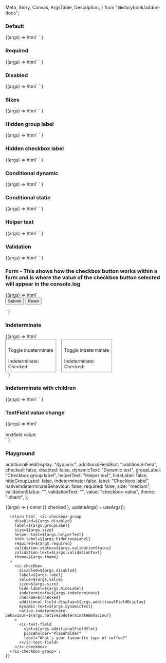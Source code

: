   Meta,
  Story,
  Canvas,
  ArgsTable,
  Description,
} from "@storybook/addon-docs";

<Meta title="Web Components/Checkbox" component="Checkbox" />

<Description markdown={readme} />

### Default

<Canvas>
  <Story name="Default">
    {(args) =>
      html`
        <ic-checkbox-group label="This is a label" name="group1">
          <ic-checkbox
            value="valueName1"
            label="Unselected / Default"
          ></ic-checkbox>
          <ic-checkbox
            value="valueName2"
            label="Selected / Default"
            checked
          ></ic-checkbox>
          <ic-checkbox
            value="valueName3"
            label="Unselected / Disabled"
            Disabled
          ></ic-checkbox>
        </ic-checkbox-group>
      `
    }
  </Story>
</Canvas>

### Required

<Canvas>
  <Story name="Required">
    {(args) =>
      html`
        <ic-checkbox-group label="This is a label" required name="group1">
          <ic-checkbox
            value="valueName1"
            label="Unselected / Default"
          ></ic-checkbox>
          <ic-checkbox
            value="valueName2"
            label="Selected / Default"
            checked
          ></ic-checkbox>
          <ic-checkbox
            value="valueName3"
            label="Unselected / Disabled"
            Disabled
          ></ic-checkbox>
        </ic-checkbox-group>
      `
    }
  </Story>
</Canvas>

### Disabled

<Canvas>
  <Story name="Disabled">
    {(args) =>
      html`
        <ic-checkbox-group label="This is a label" name="group1" Disabled>
          <ic-checkbox
            value="valueName1"
            label="Unselected / Disabled 1"
            Disabled
          ></ic-checkbox>
          <ic-checkbox
            value="valueName2"
            label="Unselected / Disabled 2"
            Disabled
          ></ic-checkbox>
          <ic-checkbox
            value="valueName3"
            label="Unselected / Disabled 3"
            Disabled
          ></ic-checkbox>
          <ic-checkbox
            value="valueName4"
            label="Selected / Disabled"
            Disabled
            checked
          ></ic-checkbox>
        </ic-checkbox-group>
      `
    }
  </Story>
</Canvas>

### Sizes

<Canvas>
  <Story name="Sizes">
    {(args) =>
      html`
        <ic-checkbox-group
          size="large"
          label="These are checkboxes with the 'size' attribute set on them individually"
          name="group1"
        >
          <ic-checkbox
            size="small"
            value="valueName1"
            label="Unselected / Default"
          ></ic-checkbox>
          <ic-checkbox
            size="medium"
            value="valueName2"
            label="Selected / Default"
            checked
          ></ic-checkbox>
          <ic-checkbox
            size="large"
            value="valueName3"
            label="Unselected / Disabled"
            disabled
          ></ic-checkbox>
        </ic-checkbox-group>
        <ic-checkbox-group
          size="small"
          label="This is a checkbox group with small checkboxes"
          name="group1"
        >
          <ic-checkbox
            value="valueName1"
            label="Unselected / Default"
          ></ic-checkbox>
          <ic-checkbox
            value="valueName2"
            label="Selected / Default"
            checked
          ></ic-checkbox>
          <ic-checkbox
            value="valueName3"
            label="Unselected / Disabled"
            disabled
          ></ic-checkbox>
        </ic-checkbox-group>
        <ic-checkbox-group
          size="medium"
          label="This is a checkbox group with default-sized checkboxes"
          name="group1"
        >
          <ic-checkbox
            value="valueName1"
            label="Unselected / Default"
          ></ic-checkbox>
          <ic-checkbox
            value="valueName2"
            label="Selected / Default"
            checked
          ></ic-checkbox>
          <ic-checkbox
            value="valueName3"
            label="Unselected / Disabled"
            disabled
          ></ic-checkbox>
        </ic-checkbox-group>
        <ic-checkbox-group
          size="large"
          label="This is a checkbox group with large checkboxes"
          name="group1"
        >
          <ic-checkbox
            value="valueName1"
            label="Unselected / Default"
          ></ic-checkbox>
          <ic-checkbox
            value="valueName2"
            label="Selected / Default"
            checked
          ></ic-checkbox>
          <ic-checkbox
            value="valueName3"
            label="Unselected / Disabled"
            disabled
          ></ic-checkbox>
        </ic-checkbox-group>
      `
    }
  </Story>
</Canvas>

### Hidden group label

<Canvas>
  <Story name="Hidden group label">
    {(args) =>
      html`
        <ic-checkbox-group label="This is a label" hide-label name="group1">
          <ic-checkbox
            value="valueName1"
            label="Unselected / Default"
          ></ic-checkbox>
          <ic-checkbox
            value="valueName2"
            label="Selected / Default"
            checked
          ></ic-checkbox>
          <ic-checkbox
            value="valueName3"
            label="Unselected / Disabled"
            Disabled
          ></ic-checkbox>
        </ic-checkbox-group>
      `
    }
  </Story>
</Canvas>

### Hidden checkbox label

<Canvas>
  <Story name="Hidden checkbox label">
    {(args) =>
      html`
        <ic-checkbox-group label="This is a label" name="group1">
          <ic-checkbox
            value="valueName1"
            label="Unselected / Default"
            hide-label
          ></ic-checkbox>
          <ic-checkbox
            value="valueName2"
            label="Selected / Default"
            checked
            hide-label
          ></ic-checkbox>
          <ic-checkbox
            value="valueName3"
            label="Unselected / Disabled"
            Disabled
            hide-label
          ></ic-checkbox>
        </ic-checkbox-group>
      `
    }
  </Story>
</Canvas>

### Conditional dynamic

<Canvas>
  <Story name="Conditional dynamic">
    {(args) =>
      html`
        <script>
          function handleIcChange(ev) {
            console.log(
              ev.detail.selectedOption.label,
              ev.detail.selectedOption.checked
            );
          }
          document
            .querySelector("ic-checkbox-group")
            .addEventListener("icChange", handleIcChange);
        </script>
        <ic-checkbox-group label="This is a label" name="group1">
          <ic-checkbox
            additional-field-display="dynamic"
            value="valueName1"
            label="option1"
          >
            <ic-text-field
              slot="additional-field"
              placeholder="Placeholder"
              label="What's your favourite type of coffee?"
            ></ic-text-field>
          </ic-checkbox>
          <ic-checkbox
            additional-field-display="dynamic"
            value="valueName2"
            label="option2 - error example"
          >
            <ic-text-field
              validation-status="error"
              validation-text="now it has really gone to (coffee) pot"
              slot="additional-field"
              placeholder="Placeholder"
              label="What's your favourite type of coffee?"
            >
            </ic-text-field>
          </ic-checkbox>
          <ic-checkbox
            additional-field-display="dynamic"
            value="valueName3"
            label="option3"
          >
            <ic-text-field
              slot="additional-field"
              placeholder="Placeholder"
              label="What's your favourite type of coffee?"
            ></ic-text-field>
          </ic-checkbox>
        </ic-checkbox-group>
      `
    }
  </Story>
</Canvas>

### Conditional static

<Canvas>
  <Story name="Conditional static">
    {(args) =>
      html`
        <ic-checkbox-group label="This is a label" name="group1">
          <ic-checkbox value="valueName1" label="option1">
            <ic-text-field
              slot="additional-field"
              label="What's your favourite type of coffee?"
            ></ic-text-field>
          </ic-checkbox>
          <ic-checkbox value="valueName2" label="option2"> </ic-checkbox>
        </ic-checkbox-group>
      `
    }
  </Story>
</Canvas>

### Helper text

<Canvas>
  <Story name="Helper text">
    {(args) =>
      html`
        <ic-checkbox-group
          label="This is a label"
          name="group1"
          helper-text="Helper text"
        >
          <ic-checkbox
            value="valueName1"
            label="Unselected / Default"
          ></ic-checkbox>
          <ic-checkbox
            value="valueName2"
            label="Selected / Default"
            checked
          ></ic-checkbox>
          <ic-checkbox
            value="valueName3"
            label="Unselected / Disabled"
            Disabled
          ></ic-checkbox>
        </ic-checkbox-group>
      `
    }
  </Story>
</Canvas>

### Validation

<Canvas>
  <Story name="Validation">
    {(args) =>
      html`
        <ic-checkbox-group
          label="This is a label"
          name="group1"
          validation-status="error"
          validation-text="Error message"
        >
          <ic-checkbox
            value="valueName1"
            label="Unselected / Default"
          ></ic-checkbox>
          <ic-checkbox
            value="valueName2"
            label="Selected / Default"
            checked
          ></ic-checkbox>
          <ic-checkbox
            value="valueName3"
            label="Unselected / Disabled"
            Disabled
          ></ic-checkbox>
        </ic-checkbox-group>
      `
    }
  </Story>
</Canvas>

### Form - This shows how the checkbox button works within a form and is where the value of the checkbox button selected will appear in the console.log

<Canvas>
  <Story name="Form">
    {(args) =>
      html`
        <form>
          <ic-checkbox-group label="This is a label" name="group1">
            <ic-checkbox
              name="checkbox1"
              value="valueName1"
              label="Unselected / Default"
            ></ic-checkbox>
            <ic-checkbox
              name="checkbox2"
              value="valueName2"
              label="Selected / Default"
              checked
            ></ic-checkbox>
            <ic-checkbox
              name="checkbox3"
              value="valueName3"
              label="Unselected / Disabled"
              Disabled
            ></ic-checkbox>
          </ic-checkbox-group>
          <input type="submit" value="Submit" />
          <input type="reset" value="Reset" />
        </form>
        <script>
          document.querySelector("form").addEventListener("submit", (ev) => {
            ev.preventDefault();
            console.log(
              document.querySelector('ic-checkbox[name="checkbox1"]').checked
            );
            console.log(
              document.querySelector('ic-checkbox[name="checkbox2"]').checked
            );
            console.log(
              document.querySelector('ic-checkbox[name="checkbox3"]').checked
            );
          });
        </script>
      `
    }
  </Story>
</Canvas>

### Indeterminate

<Canvas>
  <Story name="Indeterminate">
    {(args) =>
      html`
        <script>
          var indeterminate = true;
          var nativeIndeterminate = true;
          var indeterminateTextEl = document.querySelector(
            "#indeterminate-text"
          );
          indeterminateTextEl.innerHTML = indeterminate;
          var checkedTextEl = document.querySelector("#checked-text");
          checkedTextEl.innerHTML = true;
          var nativeIndeterminateTextEl = document.querySelector(
            "#native-indeterminate-text"
          );
          nativeIndeterminateTextEl.innerHTML = nativeIndeterminate;
          var nativeCheckedTextEl = document.querySelector(
            "#native-checked-text"
          );
          nativeCheckedTextEl.innerHTML = true;
          function toggleIndeterminate() {
            indeterminate = !indeterminate;
            document.querySelector("#indeterminate-checkbox").indeterminate =
              indeterminate;
            indeterminateTextEl.innerHTML = indeterminate;
          }
          function toggleNativeIndeterminate() {
            nativeIndeterminate = !nativeIndeterminate;
            document.querySelector(
              "#native-indeterminate-checkbox"
            ).indeterminate = nativeIndeterminate;
            nativeIndeterminateTextEl.innerHTML = nativeIndeterminate;
          }
          function icCheckHandler(ev) {
            document.querySelector("#checked-text").innerHTML =
              ev.target.checked;
          }
          function icCheckHandlerNative(ev) {
            document.querySelector("#native-checked-text").innerHTML =
              ev.target.checked;
          }
          document
            .querySelector("#indeterminate-button")
            .addEventListener("click", toggleIndeterminate);
          document
            .querySelector("#indeterminate-checkbox")
            .addEventListener("icCheck", icCheckHandler);
          document
            .querySelector("#native-indeterminate-button")
            .addEventListener("click", toggleNativeIndeterminate);
          document
            .querySelector("#native-indeterminate-checkbox")
            .addEventListener("icCheck", icCheckHandlerNative);
        </script>
        <div style="display:flex;gap:16px;flex-wrap:wrap">
          <div style="border:1px solid gray;padding:8px;">
            <ic-checkbox-group
              label="'native-indeterminate-behavior'=false"
              name="indeterminate"
            >
              <ic-checkbox
                id="indeterminate-checkbox"
                value="indeterminate"
                label="Indeterminate checkbox"
                checked="true"
                indeterminate="true"
              >
              </ic-checkbox>
            </ic-checkbox-group>
            <br />
            <ic-button id="indeterminate-button"
              >Toggle indeterminate</ic-button
            >
            <br />
            <br />
            <span>Indeterminate: <span id="indeterminate-text"></span></span>
            <br />
            <span>Checked: <span id="checked-text"></span></span>
          </div>
          <div style="border:1px solid gray;padding:8px;">
            <ic-checkbox-group
              label="'native-indeterminate-behavior'=true"
              name="native_indeterminate"
            >
              <ic-checkbox
                id="native-indeterminate-checkbox"
                value="indeterminate"
                label="Indeterminate checkbox"
                checked="true"
                indeterminate="true"
                native-indeterminate-behaviour="true"
              >
              </ic-checkbox>
            </ic-checkbox-group>
            <br />
            <ic-button id="native-indeterminate-button"
              >Toggle indeterminate</ic-button
            >
            <br />
            <br />
            <span
              >Indeterminate: <span id="native-indeterminate-text"></span
            ></span>
            <br />
            <span>Checked: <span id="native-checked-text"></span></span>
          </div>
        </div>
      `
    }
  </Story>
</Canvas>

### Indeterminate with children

<Canvas>
  <Story name="Indeterminate with children">
    {(args) =>
      html`
        <script>
          var drinksCheckbox = document.querySelector("#drinks-checkbox");
          var teaCheckbox = document.querySelector("#tea-checkbox");
          var coffeeCheckbox = document.querySelector("#coffee-checkbox");
          var juiceCheckbox = document.querySelector("#juice-checkbox");
          var drinksGroup = document.querySelector("#drinks-group");
          drinksCheckbox.addEventListener("icCheck", function (ev) {
            if (ev.target === drinksCheckbox) {
              teaCheckbox.checked = drinksCheckbox.checked;
              coffeeCheckbox.checked = drinksCheckbox.checked;
              juiceCheckbox.checked = drinksCheckbox.checked;
            }
          });
          drinksGroup.addEventListener("icChange", function (ev) {
            if (ev.detail.checkedOptions.length === 3) {
              drinksCheckbox.indeterminate = false;
              drinksCheckbox.checked = true;
            } else if (ev.detail.checkedOptions.length === 0) {
              drinksCheckbox.indeterminate = false;
              drinksCheckbox.checked = false;
            } else {
              drinksCheckbox.indeterminate = true;
              drinksCheckbox.checked = false;
            }
          });
          coffeeCheckbox.checked = true;
          drinksCheckbox.indeterminate = true;
        </script>
        <ic-checkbox-group label="Liked things" name="1">
          <ic-checkbox
            id="drinks-checkbox"
            value="drinks"
            label="Drinks"
            indeterminate="false"
            native-indeterminate-behaviour
          >
            <ic-checkbox-group
              id="drinks-group"
              name="2"
              label="Drinks"
              hide-label
              slot="additional-field"
            >
              <ic-checkbox
                id="tea-checkbox"
                value="tea"
                label="Tea"
              ></ic-checkbox>
              <ic-checkbox
                id="coffee-checkbox"
                value="coffee"
                label="Coffee"
              ></ic-checkbox>
              <ic-checkbox
                id="juice-checkbox"
                value="juice"
                label="Juice"
              ></ic-checkbox>
            </ic-checkbox-group>
          </ic-checkbox>
        </ic-checkbox-group>
      `
    }
  </Story>
</Canvas>

### TextField value change

<Canvas>
  <Story name="TextField value change">
    {(args) =>
      html`
        <script>
          var textOutputEl = document.querySelector("#value-text");
          function handleIcChange(ev) {
            textOutputEl.innerHTML = ev.target.value;
          }
          document
            .querySelector("ic-text-field")
            .addEventListener("icChange", handleIcChange);
        </script>
        <div>
          <ic-checkbox-group label="This is a label" name="group1">
            <ic-checkbox
              value="valueName1"
              label="Unselected / Default"
              additional-field-display="static"
            >
              <ic-text-field
                slot="additional-field"
                placeholder="Placeholder"
                label="What's your favourite type of coffee?"
              ></ic-text-field>
            </ic-checkbox>
          </ic-checkbox-group>
          <br />
          <span>textfield value: </span>
          <span id="value-text"></span>
          <div></div>
        </div>
      `
    }
  </Story>
</Canvas>

### Playground

  additionalFieldDisplay: "dynamic",
  additionalFieldSlot: "additional-field",
  checked: false,
  disabled: false,
  dynamicText: "Dynamic text",
  groupLabel: "Checkbox group label",
  helperText: "Helper text",
  hideLabel: false,
  hideGroupLabel: false,
  indeterminate: false,
  label: "Checkbox label",
  nativeIndeterminateBehaviour: false,
  required: false,
  size: "medium",
  validationStatus: "",
  validationText: "",
  value: "checkbox-value",
  theme: "inherit",
};

<Canvas>
  <Story
    args={defaultArgs}
    argTypes={{
      additionalFieldDisplay: {
        options: ["dynamic", "static"],
        control: { type: "inline-radio" },
      },
      additionalFieldSlot: {
        options: ["additional-field", ""],
        control: { type: "select" },
      },
      size: {
        options: ["medium", "large", "small"],
        control: { type: "inline-radio" },
      },
      validationStatus: {
        options: ["warning", "error", "success", ""],
        control: { type: "select" },
      },
      theme: {
        options: ["inherit", "light", "dark"],
        control: { type: "inline-radio" },
      }
    }}
    name="Playground"
  >
    {(args) => {
      const [{ checked }, updateArgs] = useArgs();

      return html` <ic-checkbox-group
        disabled=${args.disabled}
        label=${args.groupLabel}
        size=${args.size}
        helper-text=${args.helperText}
        hide-label=${args.hideGroupLabel}
        required=${args.required}
        validation-status=${args.validationStatus}
        validation-text=${args.validationText}
        theme=${args.theme}
      >
        <ic-checkbox
          disabled=${args.disabled}
          label=${args.label}
          value=${args.value}
          size=${args.size}
          hide-label=${args.hideLabel}
          indeterminate=${args.indeterminate}
          checked=${checked}
          additional-field-display=${args.additionalFieldDisplay}
          dynamic-text=${args.dynamicText}
          native-indeterminate-behaviour=${args.nativeIndeterminateBehaviour}
        >
          <ic-text-field
            slot=${args.additionalFieldSlot}
            placeholder="Placeholder"
            label="What's your favourite type of coffee?"
          ></ic-text-field>
        </ic-checkbox>
      </ic-checkbox-group>`;
    }}

  </Story>
</Canvas>
